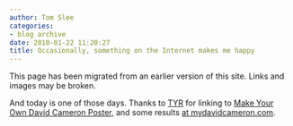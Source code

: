 ```yaml
---
author: Tom Slee
categories:
- blog archive
date: 2010-01-22 11:20:27
title: Occasionally, something on the Internet makes me happy
---
```


::: {.callout-note}

This page has been migrated from an earlier version of this site. 
Links and images may be broken.

:::



				

And today is one of those days. Thanks to [TYR](http://yorksranter.wordpress.com/2010/01/21/blogging-will-protect-you-from-the-terrible-secret-of-david-cameron/) for linking to [Make Your Own David Cameron Poster](http://www.andybarefoot.com/politics/cameron.php), and some results [at mydavidcameron.com](http://mydavidcameron.com/).


		
